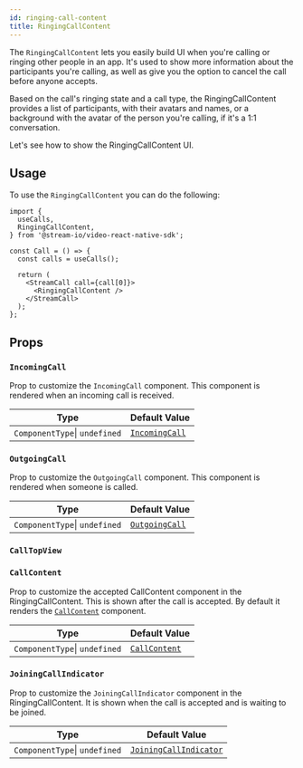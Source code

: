 ```yaml
---
id: ringing-call-content
title: RingingCallContent
---
```



The `RingingCallContent` lets you easily build UI when you're calling or ringing other people in an app. It's used to show more information about the participants you're calling, as well as give you the option to cancel the call before anyone accepts.

Based on the call's ringing state and a call type, the RingingCallContent provides a list of participants, with their avatars and names, or a background with the avatar of the person you're calling, if it's a 1:1 conversation.

Let's see how to show the RingingCallContent UI.

## Usage

To use the `RingingCallContent` you can do the following:

```tsx {11}
import {
  useCalls,
  RingingCallContent,
} from '@stream-io/video-react-native-sdk';

const Call = () => {
  const calls = useCalls();

  return (
    <StreamCall call={call[0]}>
      <RingingCallContent />
    </StreamCall>
  );
};
```

## Props

### `IncomingCall`

Prop to customize the `IncomingCall` component. This component is rendered when an incoming call is received.

| Type                          | Default Value                                                                                                                                              |
| ----------------------------- | ---------------------------------------------------------------------------------------------------------------------------------------------------------- |
| `ComponentType`\| `undefined` | [`IncomingCall`](https://github.com/GetStream/stream-video-js/blob/main/packages/react-native-sdk/src/components/Call/RingingCallContent/IncomingCall.tsx) |

### `OutgoingCall`

Prop to customize the `OutgoingCall` component. This component is rendered when someone is called.

| Type                          | Default Value                                                                                                                                              |
| ----------------------------- | ---------------------------------------------------------------------------------------------------------------------------------------------------------- |
| `ComponentType`\| `undefined` | [`OutgoingCall`](https://github.com/GetStream/stream-video-js/blob/main/packages/react-native-sdk/src/components/Call/RingingCallContent/OutgoingCall.tsx) |

### `CallTopView`

<CallTopView />

### `CallContent`

Prop to customize the accepted CallContent component in the RingingCallContent. This is shown after the call is accepted. By default it renders the [`CallContent`](../call-content) component.

| Type                          | Default Value                                                                                                                                     |
| ----------------------------- | ------------------------------------------------------------------------------------------------------------------------------------------------- |
| `ComponentType`\| `undefined` | [`CallContent`](https://github.com/GetStream/stream-video-js/blob/main/packages/react-native-sdk/src/components/Call/CallContent/CallContent.tsx) |

### `JoiningCallIndicator`

Prop to customize the `JoiningCallIndicator` component in the RingingCallContent. It is shown when the call is accepted and is waiting to be joined.

| Type                          | Default Value                                                                                                                                                              |
| ----------------------------- | -------------------------------------------------------------------------------------------------------------------------------------------------------------------------- |
| `ComponentType`\| `undefined` | [`JoiningCallIndicator`](https://github.com/GetStream/stream-video-js/blob/main/packages/react-native-sdk/src/components/Call/RingingCallContent/JoiningCallIndicator.tsx) |
